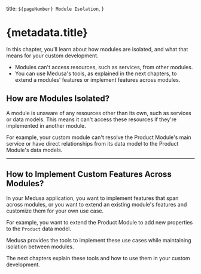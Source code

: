   title: `${pageNumber} Module Isolation`,
}

# {metadata.title}

In this chapter, you'll learn about how modules are isolated, and what that means for your custom development.

<Note title="Summary">

- Modules can't access resources, such as services, from other modules.
- You can use Medusa's tools, as explained in the next chapters, to extend a modules' features or implement features across modules.

</Note>

## How are Modules Isolated?

A module is unaware of any resources other than its own, such as services or data models. This means it can't access these resources if they're implemented in another module.

For example, your custom module can't resolve the Product Module's main service or have direct relationships from its data model to the Product Module's data models.

---

## How to Implement Custom Features Across Modules?

In your Medusa application, you want to implement features that span across modules, or you want to extend an existing module's features and customize them for your own use case.

For example, you want to extend the Product Module to add new properties to the `Product` data model.

Medusa provides the tools to implement these use cases while maintaining isolation between modules.

The next chapters explain these tools and how to use them in your custom development.
